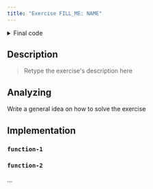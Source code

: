 ```yaml
---
title: "Exercise FILL_ME: NAME"
---
```

 

<details>
  <summary>Final code</summary>
  <CodeQuoter
    filePath="/code/sdf/exercise-answers/template.scm"
  />
</details>

## Description

> Retype the exercise's description here

## Analyzing

Write a general idea on how to solve the exercise

## Implementation

### `function-1`

<CodeQuoter
  filePath="/code/sdf/exercise-answers/template.scm"
  id="function-1"
  lang="scheme"
/>

### `function-2`

...

